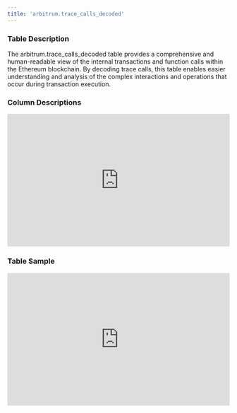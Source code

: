 ```yaml
---
title: 'arbitrum.trace_calls_decoded'
---
```


### Table Description
The arbitrum.trace_calls_decoded table provides a comprehensive and human-readable view of the internal transactions and function calls within the Ethereum blockchain. By decoding trace calls, this table enables easier understanding and analysis of the complex interactions and operations that occur during transaction execution.
### Column Descriptions

<div>
    <iframe
        src="http://127.0.0.1:3000/columns/arbitrum.trace_calls_decoded"
        width="100%"
        height="300px"
        frameBorder="0"
        scrolling="no"
    ></iframe>
</div>

### Table Sample

<div>
    <iframe
        src="http://127.0.0.1:3000/data/arbitrum.trace_calls_decoded"
        width="100%"
        height="300px"
        frameBorder="0"
        scrolling="no"
    ></iframe>
</div>
